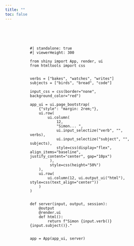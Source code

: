 ```yaml
---
title: ""
toc: false
---
```


::: {style="margin: 5rem;"}
```shinylive-python
#| standalone: true
#| viewerHeight: 300

from shiny import App, render, ui
from htmltools import css


verbs = ["bakes", "watches", "writes"]
subjects = ["birds", "bread", "code"]

input_css = css(border="none", background_color="red")

app_ui = ui.page_bootstrap(
    {"style": "margin: 2rem;"},
    ui.row(
        ui.column(
            12,
            "Simon... ",
            ui.input_selectize("verb", "", verbs),
            ui.input_selectize("subject", "", subjects),
            style=css(display="flex", align_items="baseline", justify_content="center", gap="10px")
         ),
         style=css(height="50%")
    ),
    ui.row(
        ui.column(12, ui.output_ui("html"), style=css(text_align="center"))
    )
)


def server(input, output, session):
    @output
    @render.ui
    def html():
        return f"Simon {input.verb()} {input.subject()}."


app = App(app_ui, server)
```
:::
